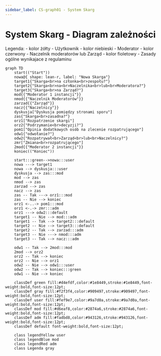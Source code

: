 ```yaml
---
sidebar_label: CS-graph01 - System Skarg
---
```


# System Skarg - Diagram zależności

Legenda:
    - kolor żółty - Użytkownik
    - kolor niebieski - Moderator
    - kolor czerwony - Naczelnik moderatorów lub Zarząd
    - kolor fioletowy - Zasady ogólne wynikajace z regulaminu


```mermaid
graph TD
    start(("Start"))
    nowa@{ shape: lean-r, label: "Nowa Skarga"}
    target1{"Skarga<br>na członka<br>zespołu?"}
    target2{"Skarga<br>na<br>Naczelnika<br>lub<br>Moderatora?"}
    target3{"Skarga<br>na Zarząd?"}
    mod{{"Moderator 1 instancji"}}
    nmod{{"Naczelnik Moderatorów"}}
    zarzad{{"Zarząd"}}
    nacz{{"Naczelnicy"}}
    dyskusja["Dyskusja pomiędzy stronami sporu"]
    zas{"Skarga<br>zasadna?"}
    orz1["Rozpatrzenie skargi"]
    orz2{"Podrzymanie<br>decyzji?"}
    pom1["Opinia dodatkowych osób na zlecenie rozpatrującego"]
    odw1{"odwołanie?"}
    odw2{"Rozpatrywał<br>Zarząd<br>lub<br>Naczelnicy?"}
    zmr["Zmiana<br>rozpatrującego"]
    2mod{{"Moderator 2 instancji"}}
    koniec(("Koniec"))

    start:::green-->nowa:::user
    nowa ---> target1
    nowa --> dyskusja:::user
    dyskusja --> zas:::mod
    mod --> zas
    nmod --> zas
    zarzad --> zas
    nacz --> zas
    zas -- Tak ---> orz1:::mod
    zas -- Nie --> koniec
    orz1 <-..-> pom1:::mod
    orz1 <-.-> zmr:::adm
    orz1 ---> odw2:::default
    target1 -- Nie --> mod:::adm
    target1 -- Tak --> target2:::default
    target2 -- Nie --> target3:::default
    target2 -- Tak --> zarzad:::adm
    target3 -- Nie ---> nmod:::adm
    target3 -- Tak --> nacz:::adm

    odw1 -- Tak --> 2mod:::mod
    2mod --> orz2
    orz2 -- Tak --> koniec
    orz2 -- Nie --> orz1
    odw2 -- Nie --> odw1:::user
    odw2 -- Tak --> koniec:::green
    odw1 -- Nie --> koniec

    classDef green fill:#d4efdf,color:#1e8449,stroke:#1e8449,font-weight:bold,font-size:12pt;
    classDef gray fill:#f2f3f4,color:#909497,stroke:#909497,font-weight:bold,font-size:12pt;
    classDef user fill:#fef9e7,color:#9a7d0a,stroke:#9a7d0a,font-weight:bold,font-size:12pt;
    classDef mod fill:#d6eaf8,color:#2874a6,stroke:#2874a6,font-weight:bold,font-size:12pt;
    classDef adm fill:#fadbd8,color:#943126,stroke:#943126,font-weight:bold,font-size:12pt;
    classDef default font-weight:bold,font-size:12pt;

    class legendYellow user
    class legendBlue mod
    class legendRed adm
    class Legenda gray
```